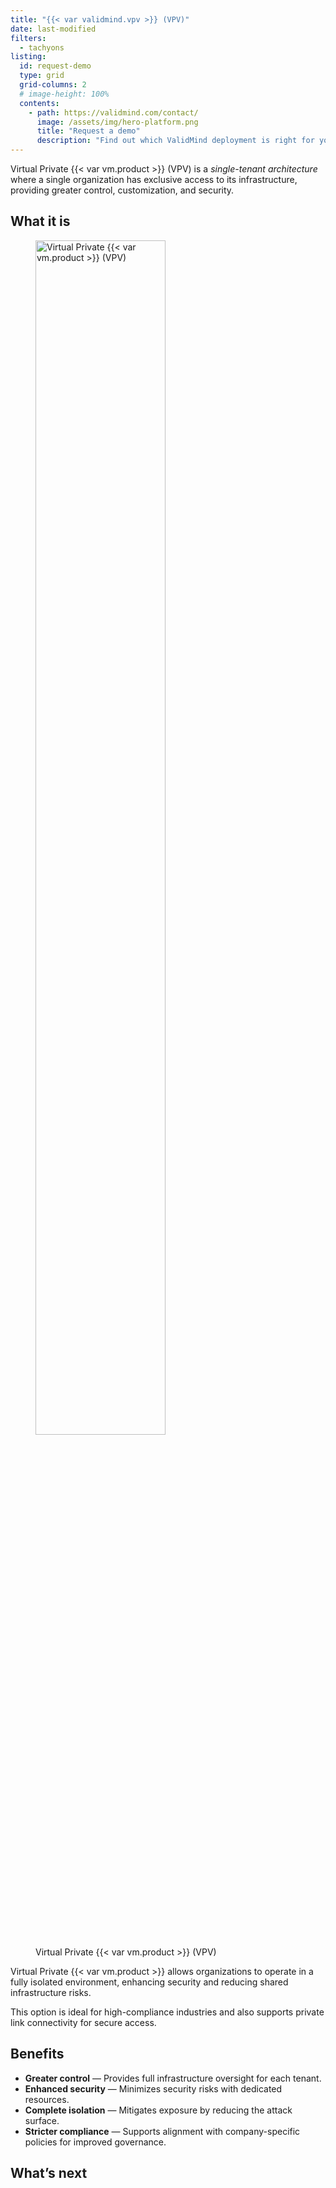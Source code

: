 ```yaml
---
title: "{{< var validmind.vpv >}} (VPV)"
date: last-modified
filters:
  - tachyons
listing:
  id: request-demo
  type: grid
  grid-columns: 2
  # image-height: 100%
  contents:
    - path: https://validmind.com/contact/
      image: /assets/img/hero-platform.png
      title: "Request a demo"
      description: "Find out which ValidMind deployment is right for you by getting in touch."
---
```


Virtual Private {{< var vm.product >}} (VPV) is a _single-tenant architecture_ where a single organization has exclusive access to its infrastructure, providing greater control, customization, and security. 

## What it is

![Virtual Private {{< var vm.product >}} (VPV)](virtual-private-validmind.png){width="70%" fig-alt="An image showing a {{< var validmind.vpv >}} (single-tenant) cloud deployment"}

Virtual Private {{< var vm.product >}} allows organizations to operate in a fully isolated environment, enhancing security and reducing shared infrastructure risks.

This option is ideal for high-compliance industries and also supports private link connectivity for secure access.

## Benefits

- **Greater control** — Provides full infrastructure oversight for each tenant.
- **Enhanced security** — Minimizes security risks with dedicated resources.
- **Complete isolation** — Mitigates exposure by reducing the attack surface.
- **Stricter compliance** — Supports alignment with company-specific policies for improved governance.

## What's next

:::{#request-demo}
:::

<!-- 
::: {.callout title="Find out which ValidMind deployment is right for you by getting in touch."}
[Request a demo {{< fa hand-point-right >}}](https://validmind.com/contact/)
::: -->

